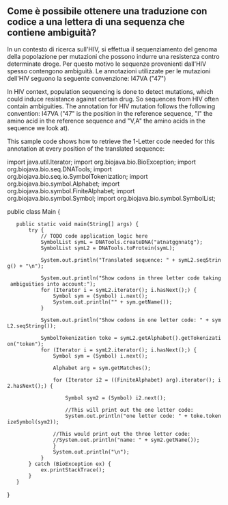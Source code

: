 == Come è possibile ottenere una traduzione con codice a una lettera di una sequenza  che contiene ambiguità? ==

In un contesto di ricerca sull'HIV, si effettua il sequenziamento del genoma della popolazione per mutazioni che possono indurre una resistenza contro determinate droge. Per questo motivo le sequenze provenienti dall'HIV spesso contengono ambiguità. Le annotazioni utilizzate per le mutazioni dell'HIV seguono la seguente convenzione: I47VA ("47")

In HIV context, population sequencing is done to detect mutations, which could induce resistance against certain drug. So sequences from HIV often contain ambiguities. The annotation for HIV mutation follows the following convention: I47VA ("47" is the position in the reference sequence, "I" the amino acid in the reference sequence and "V,A" the amino acids in the sequence we look at).

This sample code shows how to retrieve the 1-Letter code needed for this annotation at every position of the translated sequence:

<java>
import java.util.Iterator;
import org.biojava.bio.BioException;
import org.biojava.bio.seq.DNATools;
import org.biojava.bio.seq.io.SymbolTokenization;
import org.biojava.bio.symbol.Alphabet;
import org.biojava.bio.symbol.FiniteAlphabet;
import org.biojava.bio.symbol.Symbol;
import org.biojava.bio.symbol.SymbolList;

public class Main {

    public static void main(String[] args) {
        try {
            // TODO code application logic here
            SymbolList symL = DNATools.createDNA("atnatggnnatg");
            SymbolList symL2 = DNATools.toProtein(symL);

            System.out.println("Translated sequence: " + symL2.seqString() + "\n");

            System.out.println("Show codons in three letter code taking ambiguities into account:");
            for (Iterator i = symL2.iterator(); i.hasNext();) {
                Symbol sym = (Symbol) i.next();
                System.out.println("" + sym.getName());
            }

            System.out.println("Show codons in one letter code: " + symL2.seqString());

            SymbolTokenization toke = symL2.getAlphabet().getTokenization("token");
            for (Iterator i = symL2.iterator(); i.hasNext();) {
                Symbol sym = (Symbol) i.next();

                Alphabet arg = sym.getMatches();

                for (Iterator i2 = ((FiniteAlphabet) arg).iterator(); i2.hasNext();) {

                    Symbol sym2 = (Symbol) i2.next();


                    //This will print out the one letter code:
                    System.out.println("one letter code: " + toke.tokenizeSymbol(sym2));

                //This would print out the three letter code:
                //System.out.println("name: " + sym2.getName());
                }
                System.out.println("\n");
            }
        } catch (BioException ex) {
            ex.printStackTrace();
        }
    }
}
</java>